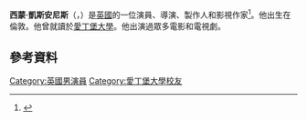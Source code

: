 '''西蒙·凱斯安尼斯'''（'''{{lang-en|Simon Kassianides}}'''，{{bd|1979年|8月7日}}）是[[英國|英國]]的一位演員、導演、製作人和影視作家<ref name="imbd">{{cite web | url=http://www.imdb.com/name/nm1581285/ | title=Simon Kassianides | publisher=IMDb | accessdate=20 October 2012 | archive-date=2021-01-27 | archive-url=https://web.archive.org/web/20210127101054/https://www.imdb.com/name/nm1581285/ | dead-url=no }}</ref>。他出生在倫敦。他曾就讀於[[爱丁堡大学|愛丁堡大學]]。他出演過眾多電影和電視劇。
==參考資料==
{{reflist}}
[[Category:英國男演員|Category:英國男演員]]
[[Category:愛丁堡大學校友|Category:愛丁堡大學校友]]